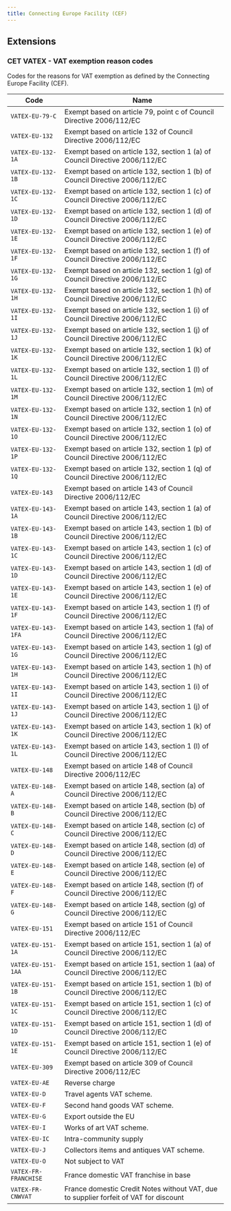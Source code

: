 ```yaml
---
title: Connecting Europe Facility (CEF)
---
```


## Extensions
### CET VATEX - VAT exemption reason codes	

Codes for the reasons for VAT exemption as defined by the Connecting Europe Facility (CEF).

<Accordion title="cef-vatex">

| Code | Name |
| ---- | ---- |
| <code>VATEX-EU-79-C</code> | Exempt based on article 79, point c of Council Directive 2006/112/EC |
| <code>VATEX-EU-132</code> | Exempt based on article 132 of Council Directive 2006/112/EC |
| <code>VATEX-EU-132-1A</code> | Exempt based on article 132, section 1 (a) of Council Directive 2006/112/EC |
| <code>VATEX-EU-132-1B</code> | Exempt based on article 132, section 1 (b) of Council Directive 2006/112/EC |
| <code>VATEX-EU-132-1C</code> | Exempt based on article 132, section 1 (c) of Council Directive 2006/112/EC |
| <code>VATEX-EU-132-1D</code> | Exempt based on article 132, section 1 (d) of Council Directive 2006/112/EC |
| <code>VATEX-EU-132-1E</code> | Exempt based on article 132, section 1 (e) of Council Directive 2006/112/EC |
| <code>VATEX-EU-132-1F</code> | Exempt based on article 132, section 1 (f) of Council Directive 2006/112/EC |
| <code>VATEX-EU-132-1G</code> | Exempt based on article 132, section 1 (g) of Council Directive 2006/112/EC |
| <code>VATEX-EU-132-1H</code> | Exempt based on article 132, section 1 (h) of Council Directive 2006/112/EC |
| <code>VATEX-EU-132-1I</code> | Exempt based on article 132, section 1 (i) of Council Directive 2006/112/EC |
| <code>VATEX-EU-132-1J</code> | Exempt based on article 132, section 1 (j) of Council Directive 2006/112/EC |
| <code>VATEX-EU-132-1K</code> | Exempt based on article 132, section 1 (k) of Council Directive 2006/112/EC |
| <code>VATEX-EU-132-1L</code> | Exempt based on article 132, section 1 (l) of Council Directive 2006/112/EC |
| <code>VATEX-EU-132-1M</code> | Exempt based on article 132, section 1 (m) of Council Directive 2006/112/EC |
| <code>VATEX-EU-132-1N</code> | Exempt based on article 132, section 1 (n) of Council Directive 2006/112/EC |
| <code>VATEX-EU-132-1O</code> | Exempt based on article 132, section 1 (o) of Council Directive 2006/112/EC |
| <code>VATEX-EU-132-1P</code> | Exempt based on article 132, section 1 (p) of Council Directive 2006/112/EC |
| <code>VATEX-EU-132-1Q</code> | Exempt based on article 132, section 1 (q) of Council Directive 2006/112/EC |
| <code>VATEX-EU-143</code> | Exempt based on article 143 of Council Directive 2006/112/EC |
| <code>VATEX-EU-143-1A</code> | Exempt based on article 143, section 1 (a) of Council Directive 2006/112/EC |
| <code>VATEX-EU-143-1B</code> | Exempt based on article 143, section 1 (b) of Council Directive 2006/112/EC |
| <code>VATEX-EU-143-1C</code> | Exempt based on article 143, section 1 (c) of Council Directive 2006/112/EC |
| <code>VATEX-EU-143-1D</code> | Exempt based on article 143, section 1 (d) of Council Directive 2006/112/EC |
| <code>VATEX-EU-143-1E</code> | Exempt based on article 143, section 1 (e) of Council Directive 2006/112/EC |
| <code>VATEX-EU-143-1F</code> | Exempt based on article 143, section 1 (f) of Council Directive 2006/112/EC |
| <code>VATEX-EU-143-1FA</code> | Exempt based on article 143, section 1 (fa) of Council Directive 2006/112/EC |
| <code>VATEX-EU-143-1G</code> | Exempt based on article 143, section 1 (g) of Council Directive 2006/112/EC |
| <code>VATEX-EU-143-1H</code> | Exempt based on article 143, section 1 (h) of Council Directive 2006/112/EC |
| <code>VATEX-EU-143-1I</code> | Exempt based on article 143, section 1 (i) of Council Directive 2006/112/EC |
| <code>VATEX-EU-143-1J</code> | Exempt based on article 143, section 1 (j) of Council Directive 2006/112/EC |
| <code>VATEX-EU-143-1K</code> | Exempt based on article 143, section 1 (k) of Council Directive 2006/112/EC |
| <code>VATEX-EU-143-1L</code> | Exempt based on article 143, section 1 (l) of Council Directive 2006/112/EC |
| <code>VATEX-EU-148</code> | Exempt based on article 148 of Council Directive 2006/112/EC |
| <code>VATEX-EU-148-A</code> | Exempt based on article 148, section (a) of Council Directive 2006/112/EC |
| <code>VATEX-EU-148-B</code> | Exempt based on article 148, section (b) of Council Directive 2006/112/EC |
| <code>VATEX-EU-148-C</code> | Exempt based on article 148, section (c) of Council Directive 2006/112/EC |
| <code>VATEX-EU-148-D</code> | Exempt based on article 148, section (d) of Council Directive 2006/112/EC |
| <code>VATEX-EU-148-E</code> | Exempt based on article 148, section (e) of Council Directive 2006/112/EC |
| <code>VATEX-EU-148-F</code> | Exempt based on article 148, section (f) of Council Directive 2006/112/EC |
| <code>VATEX-EU-148-G</code> | Exempt based on article 148, section (g) of Council Directive 2006/112/EC |
| <code>VATEX-EU-151</code> | Exempt based on article 151 of Council Directive 2006/112/EC |
| <code>VATEX-EU-151-1A</code> | Exempt based on article 151, section 1 (a) of Council Directive 2006/112/EC |
| <code>VATEX-EU-151-1AA</code> | Exempt based on article 151, section 1 (aa) of Council Directive 2006/112/EC |
| <code>VATEX-EU-151-1B</code> | Exempt based on article 151, section 1 (b) of Council Directive 2006/112/EC |
| <code>VATEX-EU-151-1C</code> | Exempt based on article 151, section 1 (c) of Council Directive 2006/112/EC |
| <code>VATEX-EU-151-1D</code> | Exempt based on article 151, section 1 (d) of Council Directive 2006/112/EC |
| <code>VATEX-EU-151-1E</code> | Exempt based on article 151, section 1 (e) of Council Directive 2006/112/EC |
| <code>VATEX-EU-309</code> | Exempt based on article 309 of Council Directive 2006/112/EC |
| <code>VATEX-EU-AE</code> | Reverse charge |
| <code>VATEX-EU-D</code> | Travel agents VAT scheme. |
| <code>VATEX-EU-F</code> | Second hand goods VAT scheme. |
| <code>VATEX-EU-G</code> | Export outside the EU |
| <code>VATEX-EU-I</code> | Works of art VAT scheme. |
| <code>VATEX-EU-IC</code> | Intra-community supply |
| <code>VATEX-EU-J</code> | Collectors items and antiques VAT scheme. |
| <code>VATEX-EU-O</code> | Not subject to VAT |
| <code>VATEX-FR-FRANCHISE</code> | France domestic VAT franchise in base |
| <code>VATEX-FR-CNWVAT</code> | France domestic Credit Notes without VAT, due to supplier forfeit of VAT for discount |
</Accordion>